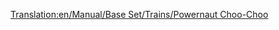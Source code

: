 [[Translation:en/Manual/Base Set/Trains/Powernaut Choo-Choo]]
{{nl/Manual/Base Set/Trains/Treinen|Naam=Powernaut Choo-Choo
|Afbeelding=[[File:en/Manual/Base Set/Trains/Powernautchoochoo.png]]
|Kosten=£17,578 ($35,156)
|Snelheid=96 km/h (60 mph)
|Gewicht=130 t
|Kracht=900 hp (671 kW)
|Onderhoudskosten=£2,132 ($4,264)
|Ontworpen=1952
|Levensduur=20 
|Capaciteit=N/A
|Omschrijving=Een iets betere locomotief dan de Ploddyphut Choo-Choo, maar nog altijd niets speciaals.
|Real-life=Fictief
}}